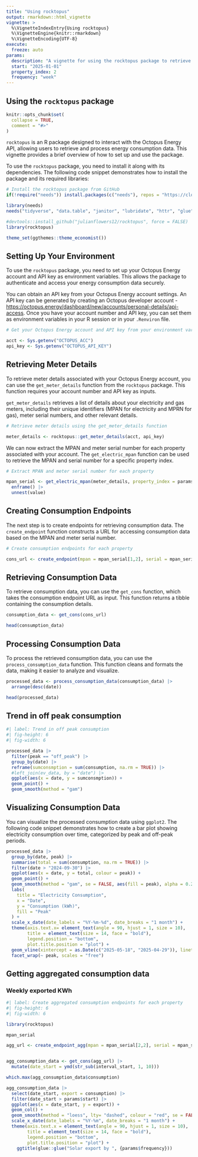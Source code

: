 ```yaml
---
title: "Using rocktopus"
output: rmarkdown::html_vignette
vignette: >
  %\VignetteIndexEntry{Using rocktopus}
  %\VignetteEngine{knitr::rmarkdown}
  %\VignetteEncoding{UTF-8}
execute:
  freeze: auto
params:
  description: "A vignette for using the rocktopus package to retrieve and process energy consumption data from Octopus Energy."
  start: "2025-01-01"
  property_index: 2
  frequency: "week"
---
```


## Using the `rocktopus` package

```r
knitr::opts_chunk$set(
  collapse = TRUE,
  comment = "#>"
)
```

`rocktopus` is an R package designed to interact with the Octopus Energy API, allowing users to retrieve and process energy consumption data. This vignette provides a brief overview of how to set up and use the package.

To use the `rocktopus` package, you need to install it along with its dependencies. The following code snippet demonstrates how to install the package and its required libraries:

```r
# Install the rocktopus package from GitHub
if(!require("needs")) install.packages(c("needs"), repos = "https://cloud.r-project.org/")

library(needs)
needs("tidyverse", "data.table", "janitor", "lubridate", "httr", "glue", "purrr", "rlist")

#devtools::install_github("julianflowers12/rocktopus", force = FALSE)
library(rocktopus)

theme_set(ggthemes::theme_economist())

```

## Setting Up Your Environment

To use the `rocktopus` package, you need to set up your Octopus Energy account and API key as environment variables. This allows the package to authenticate and access your energy consumption data securely.

You can obtain an API key from your Octopus Energy account settings. An API key can be generated by creating an Octopus developer account - <https://octopus.energy/dashboard/new/accounts/personal-details/api-access>. Once you have your account number and API key, you can set them as environment variables in your R session or in your `.Renviron` file.

```r
# Get your Octopus Energy account and API key from your environment variables

acct <- Sys.getenv("OCTOPUS_ACC")
api_key <- Sys.getenv("OCTOPUS_API_KEY")

```

## Retrieving Meter Details

To retrieve meter details associated with your Octopus Energy account, you can use the `get_meter_details` function from the `rocktopus` package. This function requires your account number and API key as inputs.

`get_meter_details` retrieves a list of details about your electricity and gas meters, including their unique identifiers (MPAN for electricity and MPRN for gas), meter serial numbers, and other relevant details.

```r
# Retrieve meter details using the get_meter_details function

meter_details <- rocktopus::get_meter_details(acct, api_key)

```

We can now extract the MPAN and meter serial number for each property associated with your account. The `get_electric_mpan` function can be used to retrieve the MPAN and serial number for a specific property index.

```r
# Extract MPAN and meter serial number for each property

mpan_serial <- get_electric_mpan(meter_details, property_index = params$property_index) |>
  enframe() |>
  unnest(value)

```

## Creating Consumption Endpoints

The next step is to create endpoints for retrieving consumption data. The `create_endpoint` function constructs a URL for accessing consumption data based on the MPAN and meter serial number.

```r
# Create consumption endpoints for each property

cons_url <- create_endpoint(mpan = mpan_serial[1,2], serial = mpan_serial[3,2])

```

## Retrieving Consumption Data

To retrieve consumption data, you can use the `get_cons` function, which takes the consumption endpoint URL as input. This function returns a tibble containing the consumption details.

```r

consumption_data <- get_cons(cons_url)

head(consumption_data)

```

## Processing Consumption Data

To process the retrieved consumption data, you can use the `process_consumption_data` function. This function cleans and formats the data, making it easier to analyze and visualize.

```r

processed_data <- process_consumption_data(consumption_data) |>
  arrange(desc(date))

head(processed_data)

```

## Trend in off peak consumption

```r
#| label: Trend in off peak consumption
#| fig-height: 6
#| fig-width: 6

processed_data |>
  filter(peak == "off_peak") |>
  group_by(date) |>
  reframe(sumconsmption = sum(consumption, na.rm = TRUE)) |>
  #left_join(ev_data, by = "date") |>
  ggplot(aes(x = date, y = sumconsmption)) +
  geom_point() +
  geom_smooth(method = "gam") 

```

## Visualizing Consumption Data

You can visualize the processed consumption data using `ggplot2`. The following code snippet demonstrates how to create a bar plot showing electricity consumption over time, categorized by peak and off-peak periods.

```r

processed_data |>
  group_by(date, peak) |>
  summarise(total = sum(consumption, na.rm = TRUE)) |>
  filter(date > "2024-09-30") |>
  ggplot(aes(x = date, y = total, colour = peak)) +
  geom_point() +
  geom_smooth(method = "gam", se = FALSE, aes(fill = peak), alpha = 0.2) +
  labs(
    title = "Electricity Consumption",
    x = "Date",
    y = "Consumption (kWh)",
    fill = "Peak"
  ) +
  scale_x_date(date_labels = "%Y-%m-%d", date_breaks = "1 month") +
  theme(axis.text.x= element_text(angle = 90, hjust = 1, size = 10),
        title = element_text(size = 14, face = "bold"),
        legend.position = "bottom", 
        plot.title.position = "plot") +
  geom_vline(xintercept = as.Date(c("2025-05-18", "2025-04-29")), linetype = "dashed", color = "black") +
  facet_wrap(~ peak, scales = "free")

```

## Getting aggregated consumption data

### Weekly exported KWh

```r
#| label: Create aggregated consumption endpoints for each property
#| fig-height: 6
#| fig-width: 6

library(rocktopus)

mpan_serial

agg_url <- create_endpoint_agg(mpan = mpan_serial[2,2], serial = mpan_serial[4,2], group_by = params$frequency)


agg_consumption_data <- get_cons(agg_url) |>
  mutate(date_start = ymd(str_sub(interval_start, 1, 10)))

which.max(agg_consumption_data$consumption)

agg_consumption_data |>
  select(date_start, export = consumption) |>
  filter(date_start > params$start) |>
  ggplot(aes(x = date_start, y = export)) +
  geom_col() +
  geom_smooth(method = "loess", lty= "dashed", colour = "red", se = FALSE) +
  scale_x_date(date_labels = "%Y-%m", date_breaks = "1 month") +
  theme(axis.text.x = element_text(angle = 90, hjust = 1, size = 10),
        title = element_text(size = 14, face = "bold"),
        legend.position = "bottom", 
        plot.title.position = "plot") +
    ggtitle(glue::glue("Solar export by ", {params$frequency}))

```
